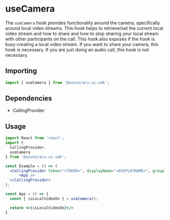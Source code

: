 
<Meta title="Hooks/Calling/useCamera" />

# useCamera

The `useCamera` hook provides functionality around the camera, specifically around local video streams.
This hook helps to retrieve/set the current local video stream and how to share and how to stop sharing your local stream
with other participants on the call. This hook also exposes if the hook is busy creating a local video stream. If you want
to share your camera, this hook is necessary. If you are just doing an audio call, this hook is not necessary.

## Importing

```javascript
import { useCamera } from '@azure/acs-ui-sdk';
```

## Dependencies

- CallingProvider

## Usage

```jsx
import React from 'react';
import {
  CallingProvider,
  useCamera
} from '@azure/acs-ui-sdk';

const Example = () => (
  <CallingProvider token="<TOKEN>", displayName="<DISPLAYNAME>", groupId="<GROUPID>">
      <App />
  </CallingProvider>
);

const App = () => {
  const { isLocalVideoOn } = useCamera();

  return <>{isLocalVideoOn}</>
}
```
